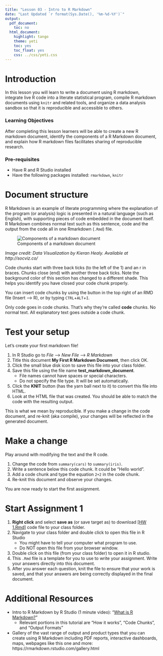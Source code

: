 ```yaml
---
title: "Lesson 03 - Intro to R Markdown"
date: "Last Updated `r format(Sys.Date(), '%m-%d-%Y')`"
output:
  pdf_document:
    toc: no
  html_document:
    highlight: tango
    theme: yeti
    toc: yes
    toc_float: yes
    css: ../css/yeti.css
---
```



# Introduction

In this lesson you will learn to write a document using R markdown, integrate live R code into a literate statistical program, compile R markdown documents using `knitr` and related tools, and organize a data analysis sandbox so that it is reproducible and accessible to others.


### Learning Objectives

After completing this lesson learners will be able to create a new R markdown document, identify the components of a R Markdown document, and explain how R markdown files facilitates sharing of reproducible research. 


### Pre-requisites
* Have R and R Studio installed
* Have the following packages installed: `rmarkdown`, `knitr`


# Document structure 

R Markdown is an example of literate programming where the explanation of the program (or analysis) logic is presented in a natural language (such as English), with supporting pieces of code embedded in the document itself. R Markdown combines normal text such as this sentence, code and the output from the code all in one Rmarkdown (`.Rmd`) file. 


![Components of a markdown document](../static/img/rmarkdown_components.png)

*Image credit: Data Visualization by Kieran Healy. Available at http://socviz.co/*


Code chunks start with three back ticks (to the left of the 1) and an r in braces. Chunks close (end) with another three back ticks. Note the background color of this section has changed to a different shade. This helps you identify you have closed your code chunk properly. 

You can insert code chunks by using the button in the top right of an RMD file (Insert --> R), 
or by typing  <kbd>`CTRL`</kbd>+<kbd>`ALT`</kbd>+<kbd>`I`</kbd>. 

Only code goes in code chunks. That's why they're called **code** chunks. No normal text. All explanatory text goes outside a code chunk.


# Test your setup

Let's create your first markdown file!

1. In R Studio go to _File_ --> _New File_ --> _R Markdown_
2. Title this document **My First R Markdown Document**, then click OK.
3. Click the small blue disk icon to save this file into your class folder. 
4. Save this file using the file name **test_markdown_document**. 
    - File names cannot have spaces or special characters.
    - Do not specify the file type. It will be set automatically. 
5. Click the **KNIT** button (has the yarn ball next to it) to convert this file into HTML. 
6. Look at the HTML file that was created. You should be able to match the code with the resulting output. 

This is what we mean by reproducible. If you make a change in the code document, and re-knit (aka compile), your changes will be reflected in the generated document. 

# Make a change
Play around with modifying the text and the R code.

1. Change the code from `summary(cars)` to `summary(iris)`.   
2. Write a sentence below this code chunk. It could be "Hello world". 
3. Add a code chunk and type the equation `2+2` in the code chunk.
4. Re-knit this document and observe your changes. 

You are now ready to start the first assignment.  

# Start Assignment 1

1. **Right click** and select **save as** (or save target as) to download [[HW 1.Rmd]](../hw/hw1.Rmd) code file to your class folder. 
2. Navigate to your class folder and double click to open this file in R Studio
    - You might have to tell your computer what program to use. 
    - Do NOT open this file from your browser window. 
3. Double click on this file (from your class folder) to open it in R studio. 
4. This `.Rmd` file is a template for you to use to write your assignment. Write your answers directly into this document. 
5. After you answer each question, knit the file to ensure that your work is saved, and that your answers are being correctly displayed in the final document. 


# Additional Resources

* Intro to R Markdown by R Studio (1 minute video): "[What is R Markdown?](http://rmarkdown.rstudio.com/lesson-1.html)"
    - Relevant portions in this tutorial are "How it works", "Code Chunks", and "Output Formats"
* Gallery of the vast range of output and product types that you can create using R Markdown including PDF reports, interactive dashboards, maps, webpages like this one and more:  https://rmarkdown.rstudio.com/gallery.html
